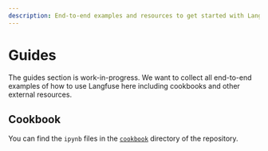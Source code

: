 ```yaml
---
description: End-to-end examples and resources to get started with Langfuse for LLM Tracing, Monitoring, Prompt Management, and more.
---
```


# Guides


<Callout type="warning" emoji="🚧">
  The guides section is work-in-progress. We want to collect all end-to-end
  examples of how to use Langfuse here including cookbooks and other external
  resources.
</Callout>

## Cookbook

You can find the `ipynb` files in the [`cookbook`](https://github.com/langfuse/langfuse-docs/tree/main/cookbook) directory of the repository.


<CookbookIndex />
